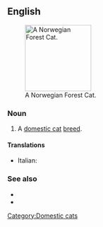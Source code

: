 ==English==
[[File:Norwegian Forest Cat Leo.jpeg|thumb|right|150px|A Norwegian Forest Cat.]]
===Noun===
{{en-noun|sg=[[Norwegian]] [[Forest]] [[Cat]]}}

# A [[domestic cat]] [[breed]].

====Translations====
{{trans-top}}
* Italian: {{t-|it|gatto delle foreste norvegesi}}
{{trans-mid}}

{{trans-bottom}}

===See also===
*{{pedia}}
*{{commonslite|Category:Norwegian Forest Cat}}

[[Category:Domestic cats]]